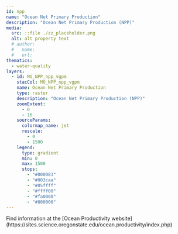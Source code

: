 ```yaml
---
id: npp
name: "Ocean Net Primary Production"
description: "Ocean Net Primary Production (NPP)"
media:
  src: ::file ./zz_placeholder.png
  alt: alt property text
  # author:
  #   name:
  #   url:
thematics:
  - water-quality
layers:
  - id: MO_NPP_npp_vgpm
    stacCol: MO_NPP_npp_vgpm
    name: Ocean Net Primary Production
    type: raster
    description: "Ocean Net Primary Production (NPP)"
    zoomExtent:
      - 0
      - 16
    sourceParams:
      colormap_name: jet
      rescale:
        - 0
        - 1500
    legend:
      type: gradient
      min: 0
      max: 1500
      stops:
        - "#000083"
        - "#003caa"
        - "#05ffff"
        - "#ffff00"
        - "#fa0000"
        - "#800000"
---
```


<Block>
  <Prose>
    Find information at the [Ocean Productivity website](https://sites.science.oregonstate.edu/ocean.productivity/index.php)
  </Prose>
</Block>
